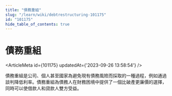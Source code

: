 ```yaml
---
title: "債務重組"
slug: "/learn/wiki/debtrestructuring-101175"
id: "101175"
hide_table_of_contents: true
---
```



# 債務重組

<ArticleMeta id={101175} updatedAt={'2023-09-26 13:58:54'} />
<div className='border-solid border-b border-t-0 my-4 border-[var(--ifm-color-gray-300)]' />

債務重組是公司、個人甚至國家為避免現有債務風險而採取的一種過程，例如通過談判降低利率。債務重組為債務人在財務困境中提供了一個比破產更廉價的選擇，同時可以使借款人和貸款人雙方受益。
